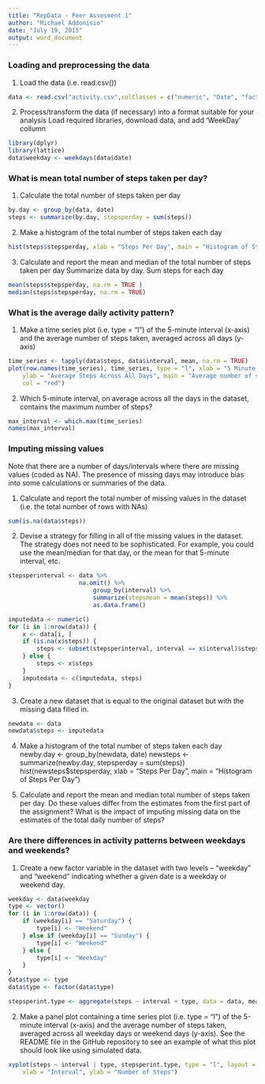```yaml
---
title: "RepData - Peer Assesment 1"
author: "Michael Addonisio"
date: "July 19, 2015"
output: word_document
---
```



### Loading and preprocessing the data
1. Load the data (i.e. read.csv())
```r
data <- read.csv("activity.csv",colClasses = c("numeric", "Date", "factor"))
```

2. Process/transform the data (if necessary) into a format suitable for your analysis
Load required libraries, download data, and add 'WeekDay' collumn
```r
library(dplyr)
library(lattice)
data$weekday <- weekdays(data$date)
```


### What is mean total number of steps taken per day?


1. Calculate the total number of steps taken per day
```r
by.day <- group_by(data, date)
steps <- summarize(by.day, stepsperday = sum(steps))
```

2. Make a histogram of the total number of steps taken each day
```r
hist(steps$stepsperday, xlab = "Steps Per Day", main = "Histogram of Steps Per Day")

```

3. Calculate and report the mean and median of the total number of steps taken per day
Summarize data by day. Sum steps for each day
```r
mean(steps$stepsperday, na.rm = TRUE )
median(steps$stepsperday, na.rm = TRUE)
```

### What is the average daily activity pattern?

1. Make a time series plot (i.e. type = "l") of the 5-minute interval (x-axis) and the average number of steps taken, averaged across all days (y-axis)
```r
time_series <- tapply(data$steps, data$interval, mean, na.rm = TRUE)
plot(row.names(time_series), time_series, type = "l", xlab = "5 Minute Intervals", 
    ylab = "Average Steps Across All Days", main = "Average number of steps taken", 
    col = "red")
```

2. Which 5-minute interval, on average across all the days in the dataset, contains the maximum number of steps?
```r
max_interval <- which.max(time_series)
names(max_interval)
```

### Imputing missing values

Note that there are a number of days/intervals where there are missing values (coded as NA). The presence of missing days may introduce bias into some calculations or summaries of the data.

1. Calculate and report the total number of missing values in the dataset (i.e. the total number of rows with NAs)
```r
sum(is.na(data$steps))
```
2. Devise a strategy for filling in all of the missing values in the dataset. The strategy does not need to be sophisticated. For example, you could use the mean/median for that day, or the mean for that 5-minute interval, etc.

```r
stepsperinterval <- data %>%
      				na.omit() %>%
  						group_by(interval) %>%
  						summarize(stepsmean = mean(steps)) %>% 
  						as.data.frame()

imputedata <- numeric()
for (i in 1:nrow(data)) {
    x <- data[i, ]
    if (is.na(x$steps)) {
        steps <- subset(stepsperinterval, interval == x$interval)$steps
    } else {
        steps <- x$steps
    }
    imputedata <- c(imputedata, steps)
}

```


3. Create a new dataset that is equal to the original dataset but with the missing data filled in.

```r
newdata <- data
newdata$steps <- imputedata
```

4. Make a histogram of the total number of steps taken each day 
newby.day <- group_by(newdata, date)
newsteps <- summarize(newby.day, stepsperday = sum(steps))
hist(newsteps$stepsperday, xlab = "Steps Per Day", main = "Histogram of Steps Per Day")

5. Calculate and report the mean and median total number of steps taken per day. Do these values differ from the estimates from the first part of the assignment? What is the impact of imputing missing data on the estimates of the total daily number of steps?

### Are there differences in activity patterns between weekdays and weekends?

1. Create a new factor variable in the dataset with two levels – “weekday” and “weekend” indicating whether a given date is a weekday or weekend day.
```r
weekday <- data$weekday
type <- vector()
for (i in 1:nrow(data)) {
    if (weekday[i] == "Saturday") {
        type[i] <- "Weekend"
    } else if (weekday[i] == "Sunday") {
        type[i] <- "Weekend"
    } else {
        type[i] <- "Weekday"
    }
}
data$type <- type
data$type <- factor(data$type)

stepsperint.type <- aggregate(steps ~ interval + type, data = data, mean)


```

2. Make a panel plot containing a time series plot (i.e. type = "l") of the 5-minute interval (x-axis) and the average number of steps taken, averaged across all weekday days or weekend days (y-axis). See the README file in the GitHub repository to see an example of what this plot should look like using simulated data.

```r
xyplot(steps ~ interval | type, stepsperint.type, type = "l", layout = c(1, 2), 
    xlab = "Interval", ylab = "Number of Steps")
```
